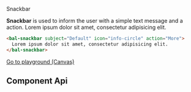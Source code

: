 
<bal-doc-banner id="story--components-notice-snackbar--basic">Snackbar</bal-doc-banner>

<bal-doc-lead>
  <b>Snackbar</b> is used to inform the user with a simple text message and a action.
</bal-doc-lead>

<Canvas>
  <bal-doc-app>
    <bal-snackbar subject="Default" icon="info-circle" action="More" color="info">
      Lorem ipsum dolor sit amet, consectetur adipisicing elit.
    </bal-snackbar>
  </bal-doc-app>
</Canvas>

```html
<bal-snackbar subject="Default" icon="info-circle" action="More">
  Lorem ipsum dolor sit amet, consectetur adipisicing elit.
</bal-snackbar>
```

<Canvas withSource="none" className="has-visible-overflow">
  <Story id="components-notice-snackbar--basic" />
</Canvas>


<bal-doc-app>
  <bal-button-group class="mb-large" position="center">
    <a class="button is-primary" href="?path=/story/components-notice-snackbar--basic">
      Go to playground (Canvas)
    </a>
    <bal-doc-stackblitz template={exampleHtml} component={exampleTs}></bal-doc-stackblitz>
  </bal-button-group>
</bal-doc-app>

## Component Api

<Description markdown={readme} />


<div class="framework-angular">
  <Description markdown={angularIntegration} />
</div>

<div class="framework-html">
  <Description markdown={htmlIntegration} />
</div>

<div class="framework-react">
  <Description markdown={reactIntegration} />
</div>

<div class="framework-vue">
  <Description markdown={vueIntegration} />
</div>


<Description markdown={testing} />

<bal-doc-github link="/components/notice/bal-snackbar/stories/bal-snackbar.docs.mdx"></bal-doc-github>

